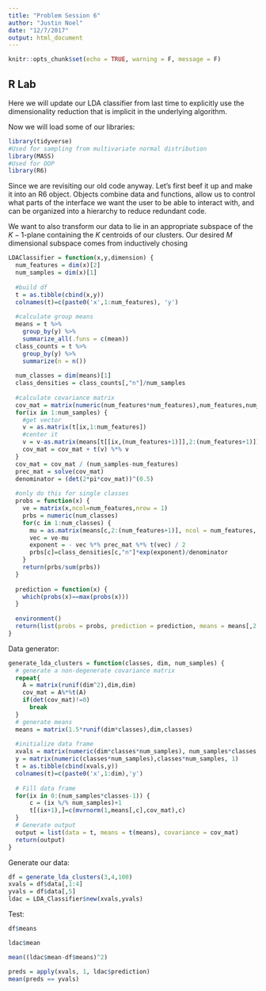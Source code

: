 ```yaml
---
title: "Problem Session 6"
author: "Justin Noel"
date: "12/7/2017"
output: html_document
---
```


```r
knitr::opts_chunk$set(echo = TRUE, warning = F, message = F)
```

## R Lab

Here we will update our LDA classifier from last time to explicitly use the dimensionality reduction that is implicit in the underlying algorithm. 

Now we will load some of our libraries:
```r
library(tidyverse)
#Used for sampling from multivariate normal distribution
library(MASS)
#Used for OOP
library(R6)
```


Since we are revisiting our old code anyway. Let's first beef it up and make it into an R6 object. Objects combine data and functions, allow us to control what parts of the interface we want the user to be able to interact with, and can be organized into a hierarchy to reduce redundant code.

We want to also transform our data to lie in an appropriate subspace of the $K-1$-plane containing the $K$ centroids of our clusters. Our desired $M$ dimensional subspace comes from inductively chosing 

```r
LDAClassifier = function(x,y,dimension) {
  num_features = dim(x)[2]
  num_samples = dim(x)[1]
  
  #build df
  t = as.tibble(cbind(x,y))
  colnames(t)=c(paste0('x',1:num_features), 'y')
  
  #calculate group means
  means = t %>%
    group_by(y) %>%
    summarize_all(.funs = c(mean))
  class_counts = t %>% 
    group_by(y) %>% 
    summarize(n = n())
  
  num_classes = dim(means)[1]
  class_densities = class_counts[,"n"]/num_samples
  
  #calculate covariance matrix
  cov_mat = matrix(numeric(num_features*num_features),num_features,num_features)
  for(ix in 1:num_samples) {
    #get vector
    v = as.matrix(t[ix,1:num_features])
    #center it
    v = v-as.matrix(means[t[[ix,(num_features+1)]],2:(num_features+1)])
    cov_mat = cov_mat + t(v) %*% v
  }
  cov_mat = cov_mat / (num_samples-num_features)
  prec_mat = solve(cov_mat)
  denominator = (det(2*pi*cov_mat))^(0.5)
  
  #only do this for single classes
  probs = function(x) {
    ve = matrix(x,ncol=num_features,nrow = 1)
    prbs = numeric(num_classes)
    for(c in 1:num_classes) {
      mu = as.matrix(means[c,2:(num_features+1)], ncol = num_features, nrow = 1)
      vec = ve-mu
      exponent = - vec %*% prec_mat %*% t(vec) / 2
      prbs[c]=class_densities[c,"n"]*exp(exponent)/denominator
    }
    return(prbs/sum(prbs))
  }
  
  prediction = function(x) {
    which(probs(x)==max(probs(x)))
  }
  
  environment()
  return(list(probs = probs, prediction = prediction, means = means[,2:(num_features+1)], covariance = cov_mat))
}
```


Data generator:
```r
generate_lda_clusters = function(classes, dim, num_samples) {
  # generate a non-degenerate covariance matrix
  repeat{
    A = matrix(runif(dim^2),dim,dim)  
    cov_mat = A%*%t(A)
    if(det(cov_mat)!=0)
      break
  }
  # generate means
  means = matrix(1.5*runif(dim*classes),dim,classes)
  
  #initialize data frame
  xvals = matrix(numeric(dim*classes*num_samples), num_samples*classes, dim)
  y = matrix(numeric(classes*num_samples),classes*num_samples, 1)
  t = as.tibble(cbind(xvals,y))
  colnames(t)=c(paste0('x',1:dim),'y')
  
  # Fill data frame
  for(ix in 0:(num_samples*classes-1)) {
      c = (ix %/% num_samples)+1
      t[(ix+1),]=c(mvrnorm(1,means[,c],cov_mat),c)
  }
  # Generate output
  output = list(data = t, means = t(means), covariance = cov_mat)
  return(output)
}
```

Generate our data:
```r
df = generate_lda_clusters(3,4,100)
xvals = df$data[,1:4]
yvals = df$data[,5]
ldac = LDA_Classifier$new(xvals,yvals)
```

Test:
```r
df$means
```
```r
ldac$mean
```
```r
mean((ldac$mean-df$means)^2)
```
```r
preds = apply(xvals, 1, ldac$prediction)
mean(preds == yvals)
```


